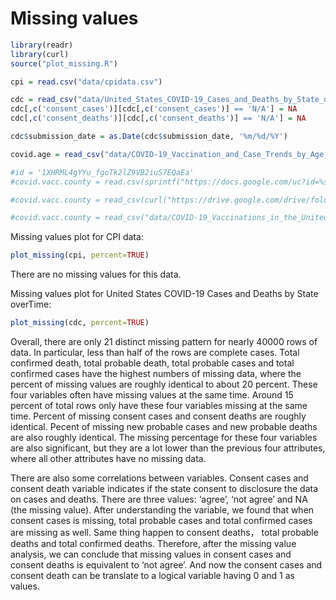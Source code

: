 # Missing values
```r
library(readr)
library(curl)
source("plot_missing.R")
```

```r
cpi = read.csv("data/cpidata.csv")
```


```r
cdc = read_csv("data/United_States_COVID-19_Cases_and_Deaths_by_State_over_Time.csv")
cdc[,c('consent_cases')][cdc[,c('consent_cases')] == 'N/A'] = NA
cdc[,c('consent_deaths')][cdc[,c('consent_deaths')] == 'N/A'] = NA
```

```r
cdc$submission_date = as.Date(cdc$submission_date, '%m/%d/%Y')
```




```r
covid.age = read_csv("data/COVID-19_Vaccination_and_Case_Trends_by_Age_Group__United_States.csv")
```



```r
#id = '1XHRML4gYYu_fgoTk2lZ9VB2iuS7EQaEa'
#covid.vacc.county = read.csv(sprintf("https://docs.google.com/uc?id=%s&export=download", id))

#covid.vacc.county = read_csv(curl("https://drive.google.com/drive/folders/1ShNlx0YEWE_phc69jcQpPENZiq3ZyZqC?usp=sharing/COVID-19_Vaccinations_in_the_United_States_County.csv"))

#covid.vacc.county = read_csv("data/COVID-19_Vaccinations_in_the_United_States_County.csv")
```


Missing values plot for CPI data:
```r
plot_missing(cpi, percent=TRUE)
```

There are no missing values for this data.

Missing values plot for United States COVID-19 Cases and Deaths by State overTime:

```r
plot_missing(cdc, percent=TRUE)
```

Overall, there are only 21 distinct missing pattern for nearly 40000 rows of data. In particular, less than half of the rows are complete cases. Total confirmed death, total probable death, total probable cases and total confirmed cases have the highest numbers of missing data, where the percent of missing values are roughly identical to about 20 percent. These four variables often have missing values at the same time. Around 15 percent of total rows only have these four variables missing at the same time. Percent of missing consent cases and consent deaths are roughly identical. Pecent of missing new probable cases and new probable deaths are also roughly identical. The missing percentage for these four variables are also significant, but they are a lot lower than the previous four attributes, where all other attributes have no missing data.

There are also some correlations between variables. Consent cases and consent death variable indicates if the state consent to disclosure the data on cases and deaths. There are three values: 'agree', 'not agree' and NA (the missing value). After understanding the variable, we found that when consent cases is missing, total probable cases and total confirmed cases are missing as well. Same thing happen to consent deaths， total probable deaths and total confirmed deaths. Therefore, after the missing value analysis, we can conclude that missing values in consent cases and consent deaths is equivalent to 'not agree'. And now the consent cases and consent death can be translate to a logical variable having 0 and 1 as values.

